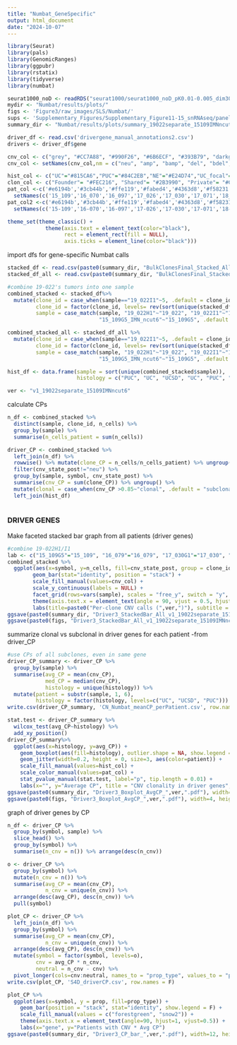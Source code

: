 ```yaml
---
title: "Numbat_GeneSpecific"
output: html_document
date: "2024-10-07"
---
```


```r
library(Seurat)
library(pals)
library(GenomicRanges)
library(ggpubr)
library(rstatix)
library(tidyverse)
library(numbat)
```

```r
seurat1000_noD <- readRDS("seurat1000/seurat1000_noD_pK0.01-0.005_dim30_annotated_Aug15.rds")
mydir <- "Numbat/results/plots/"
figs <- 'Figure3/raw_images/SLS/Numbat/'
sups <- 'Supplementary_Figures/Supplementary_Figure11-15_snRNAseq/panels/'
summary_dir <- "Numbat/results/plots/summary_19022separate_15109IMNncut6_USE/"

driver_df <- read.csv('drivergene_manual_annotations2.csv')
drivers <- driver_df$gene

cnv_col <- c("grey", "#CC7A88", "#990F26", "#6B6ECF", "#393B79", "darkgreen")
cnv_col <- setNames(cnv_col,nm = c("neu", "amp", "bamp", "del", "bdel", "loh"))

hist_col <- c("UC"="#815CA6","PUC"="#84C2EB","NE"="#E24D74","UC_focal"="#ACD7A0","UCSD"="#43823D","UC_UCSD"="#ACD7A0", "SARC"="#D2BEA5")
clon_col <- c("Founder"= "#FEC216", "Shared"= "#2B3990", "Private"= "#C91220", "Clonal"="#FEC216", "Subclonal"="#2B3990")
pat_col <-c('#e6194b','#3cb44b','#ffe119','#fabed4','#4363d8','#f58231','#42d4f4','#911eb4','#f032e6','#bfef45','#469990','#dcbeff','#9a6324','#fffac8','#800000','#aaffc3','#808000','#ffd8b1','#000075','#a9a9a9') %>%
  setNames(c('15_109','16_070','16_097','17_026','17_030','17_071','18_101','18_120','19_007','19_044','15_108','16_079','17_020','17_047','18_016','18_065','19_001','19_004','19_022','19_037'))
pat_col2 <-c('#e6194b','#3cb44b','#ffe119','#fabed4','#4363d8','#f58231','#42d4f4','#911eb4','#f032e6','#bfef45','#469990','#dcbeff','#9a6324','#fffac8','#800000','#aaffc3','#808000','#ffd8b1','#000075','#a9a9a9') %>%
  setNames(c('15-109','16-070','16-097','17-026','17-030','17-071','18-101','18-120','19-007','19-044','15-108','16-079','17-020','17-047','18-016','18-065','19-001','19-004','19-022','19-037'))

theme_set(theme_classic() + 
            theme(axis.text = element_text(color="black"),
                  rect = element_rect(fill = NULL),
                  axis.ticks = element_line(color="black")))
```

import dfs for gene-specific Numbat calls
```r
stacked_df <- read.csv(paste0(summary_dir, "BulkClonesFinal_Stacked_All_Driver3_v1_19022separate_15109IMNncut6.csv"))
stacked_df_all <- read.csv(paste0(summary_dir, "BulkClonesFinal_Stacked_AllGenes_v1_19022separate_15109IMNncut6.csv"))

#combine 19-022's tumors into one sample
combined_stacked <- stacked_df%>%
  mutate(clone_id = case_when(sample=="19_022I1"~5, .default = clone_id), 
         clone_id = factor(clone_id, levels= rev(sort(unique(stacked_df$clone_id)))),
         sample = case_match(sample, "19_022H1"~"19_022", "19_022I1"~"19_022", 
                             "15_109G5_IMN_ncut6"~"15_109G5", .default = sample)) 

combined_stacked_all <- stacked_df_all %>%
  mutate(clone_id = case_when(sample=="19_022I1"~5, .default = clone_id), 
         clone_id = factor(clone_id, levels= rev(sort(unique(stacked_df$clone_id)))),
         sample = case_match(sample, "19_022H1"~"19_022", "19_022I1"~"19_022", 
                             "15_109G5_IMN_ncut6"~"15_109G5", .default = sample)) 

hist_df <- data.frame(sample = sort(unique(combined_stacked$sample)), 
                      histology = c("PUC", "UC", "UCSD", "UC", "PUC", "PUC", "PUC", "UCSD", "UC"))

ver <- "v1_19022separate_15109IMNncut6"
```

calculate CPs
```r
n_df <- combined_stacked %>%
  distinct(sample, clone_id, n_cells) %>%
  group_by(sample) %>%
  summarise(n_cells_patient = sum(n_cells))

driver_CP <- combined_stacked %>%
  left_join(n_df) %>%
  rowwise() %>% mutate(clone_CP = n_cells/n_cells_patient) %>% ungroup() %>%
  filter(cnv_state_post!="neu") %>%
  group_by(sample, symbol, cnv_state_post) %>%
  summarise(cnv_CP = sum(clone_CP)) %>% ungroup() %>%
  mutate(clonal = case_when(cnv_CP >0.85~"clonal", .default = "subclonal")) %>%
  left_join(hist_df)
  
```


### DRIVER GENES ###

Make faceted stacked bar graph from all patients (driver genes)
```r
#combine 19-022H1/I1
lab <- c("15_109G5"="15_109", "16_079"="16_079", "17_030G1"="17_030", "17_026"="17_026","17_071I1"="17_071", "18_120L1"="18_120", "19_007"="19_007", "19_022"="19_022", "19_044"="19_044")
combined_stacked %>%
  ggplot(aes(x=symbol, y=n_cells, fill=cnv_state_post, group = clone_id)) +
        geom_bar(stat="identity", position = "stack") +
        scale_fill_manual(values=cnv_col) +
        scale_y_continuous(labels = NULL) +
        facet_grid(rows=vars(sample), scales = "free_y", switch = "y", labeller = as_labeller(lab)) +
        theme(axis.text.x = element_text(angle = 90, vjust = 0.5, hjust=1)) +
        labs(title=paste0("Per-clone CNV calls (",ver,")"), subtitle = "using bulk_clones_final cnv_state_post\n19-022 run separate; 15-109 with IMN bulk input\n128 driver gene list (HW + IG + manual)", y="Patient", x="Gene", fill="CNV State")
ggsave(paste0(summary_dir, "Driver3_StackedBar_All_v1_19022separate_15109IMNncut6.pdf"), width=17, height=8)
ggsave(paste0(figs, "Driver3_StackedBar_All_v1_19022separate_15109IMNncut6.pdf"), width=17, height=8)
```

summarize clonal vs subclonal in driver genes for each patient
-from driver_CP
```r
#use CPs of all subclones, even in same gene
driver_CP_summary <- driver_CP %>%
  group_by(sample) %>%
  summarise(avg_CP = mean(cnv_CP), 
            med_CP = median(cnv_CP), 
            histology = unique(histology)) %>%
  mutate(patient = substr(sample, 1, 6), 
         histology = factor(histology, levels=c("UC", "UCSD", "PUC"))) 
write.csv(driver_CP_summary, 'CN_Numbat_meanCP_perPatient.csv', row.names = F)

stat.test <- driver_CP_summary %>%
  wilcox_test(avg_CP~histology) %>%
  add_xy_position()
driver_CP_summary%>%
  ggplot(aes(x=histology, y=avg_CP)) +
    geom_boxplot(aes(fill=histology), outlier.shape = NA, show.legend = F) +
    geom_jitter(width=0.2, height = 0, size=3, aes(color=patient)) +
    scale_fill_manual(values=hist_col) +
    scale_color_manual(values=pat_col) +
    stat_pvalue_manual(stat.test, label="p", tip.length = 0.01) +
    labs(x="", y="Average CP", title = "CNV clonality in driver genes", caption = "showing wilcox unadj p-val; t-test p=0.062 for UC-PUC", subtitle=paste0(ver, "; 128 driver genes"))
ggsave(paste0(summary_dir, "Driver3_Boxplot_AvgCP_",ver,".pdf"), width=4, height=4)
ggsave(paste0(figs, "Driver3_Boxplot_AvgCP_",ver,".pdf"), width=4, height=4)
```

graph of driver genes by CP
```r
n_df <- driver_CP %>%
  group_by(symbol, sample) %>%
  slice_head() %>%
  group_by(symbol) %>%
  summarise(n_cnv = n()) %>% arrange(desc(n_cnv))

o <- driver_CP %>%
  group_by(symbol) %>%
  mutate(n_cnv = n()) %>%
  summarise(avg_CP = mean(cnv_CP), 
            n_cnv = unique(n_cnv)) %>%
  arrange(desc(avg_CP), desc(n_cnv)) %>%
  pull(symbol)

plot_CP <- driver_CP %>%
  left_join(n_df) %>%
  group_by(symbol) %>%
  summarise(avg_CP = mean(cnv_CP), 
            n_cnv = unique(n_cnv)) %>%
  arrange(desc(avg_CP), desc(n_cnv)) %>%
  mutate(symbol = factor(symbol, levels=o), 
         cnv = avg_CP * n_cnv, 
         neutral = n_cnv - cnv) %>%
  pivot_longer(cols=cnv:neutral, names_to = "prop_type", values_to = "prop")
write.csv(plot_CP, 'S4D_driverCP.csv', row.names = F)

plot_CP %>%
  ggplot(aes(x=symbol, y = prop, fill=prop_type)) +
    geom_bar(position = "stack", stat="identity", show.legend = F) +
    scale_fill_manual(values = c("forestgreen", "snow2")) +
    theme(axis.text.x = element_text(angle=90, hjust=1, vjust=0.5)) +
    labs(x="gene", y="Patients with CNV * Avg CP")
ggsave(paste0(summary_dir, "Driver3_CP_bar_",ver,".pdf"), width=12, height=5)
```


